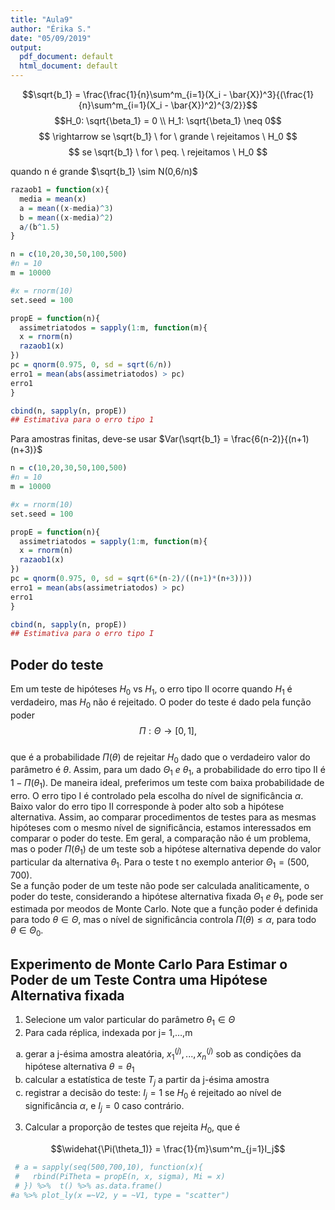 ```yaml
---
title: "Aula9"
author: "Érika S."
date: "05/09/2019"
output:
  pdf_document: default
  html_document: default
---
```


$$\sqrt{b_1} = \frac{\frac{1}{n}\sum^m_{i=1}(X_i - \bar{X})^3}{(\frac{1}{n}\sum^m_{i=1}(X_i - \bar{X})^2)^{3/2}}$$ 
$$H_0: \sqrt{\beta_1} = 0 \\ H_1: \sqrt{\beta_1} \neq 0$$ 
$$ \rightarrow  se \sqrt{b_1} \ for \ grande \ rejeitamos \ H_0 $$ 
$$ se \sqrt{b_1} \ for \ peq. \ rejeitamos \ H_0 $$  

quando n é grande $\sqrt{b_1} \sim N(0,6/n)$

```r
razaob1 = function(x){
  media = mean(x)
  a = mean((x-media)^3)
  b = mean((x-media)^2)
  a/(b^1.5)
}

```


```r

n = c(10,20,30,50,100,500)
#n = 10
m = 10000

#x = rnorm(10)
set.seed = 100

propE = function(n){
  assimetriatodos = sapply(1:m, function(m){
  x = rnorm(n)
  razaob1(x)
})
pc = qnorm(0.975, 0, sd = sqrt(6/n))
erro1 = mean(abs(assimetriatodos) > pc)
erro1
}

cbind(n, sapply(n, propE))
## Estimativa para o erro tipo 1
```

Para amostras finitas, deve-se usar $Var(\sqrt{b_1} = \frac{6(n-2)}{(n+1)(n+3)}$

```r
n = c(10,20,30,50,100,500)
#n = 10
m = 10000

#x = rnorm(10)
set.seed = 100

propE = function(n){
  assimetriatodos = sapply(1:m, function(m){
  x = rnorm(n)
  razaob1(x)
})
pc = qnorm(0.975, 0, sd = sqrt(6*(n-2)/((n+1)*(n+3))))
erro1 = mean(abs(assimetriatodos) > pc)
erro1
}

cbind(n, sapply(n, propE))
## Estimativa para o erro tipo I
```


## Poder do teste

Em um teste de hipóteses $H_0$ vs $H_1$, o erro tipo II ocorre quando $H_1$ é verdadeiro, mas $H_0$ não é rejeitado. O poder do teste é dado pela função poder  
$$\Pi: \Theta \rightarrow [0,1], $$  
que é a probabilidade $\Pi(\theta)$ de rejeitar $H_0$ dado que o verdadeiro valor do parâmetro é $\theta$. Assim, para um dado $\Theta_1 \ e \ \theta_1$, a probabilidade do erro tipo II é $1- \Pi(\theta_1)$. De maneira ideal, preferimos um teste com baixa probabilidade de erro. O erro tipo I é controlado pela escolha do nível de significância $\alpha$. Baixo valor do erro tipo II corresponde à poder alto sob a hipótese alternativa. Assim, ao comparar procedimentos de testes para as mesmas hipóteses com o mesmo nível de significância, estamos interessados em comparar o poder do teste. Em geral, a comparação não é um problema, mas o poder $\Pi(\theta_1)$ de um teste sob a hipótese alternativa depende do valor particular da alternativa $\theta_1$. Para o teste t no exemplo anterior $\Theta_1 = (500,700)$.  
Se a função poder de um teste não pode ser calculada analiticamente, o poder do teste, considerando a hipótese alternativa fixada $\Theta_1 \ e \ \theta_1$, pode ser estimada por meodos de Monte Carlo. Note que a função poder é definida para todo $\theta \in \Theta$, mas o nível de significância controla $\Pi(\theta) \leq \alpha$, para todo $\theta \in \Theta_0$.  

## Experimento de Monte Carlo Para Estimar o Poder de um Teste Contra uma Hipótese Alternativa fixada

1. Selecione um valor particular do parâmetro $\theta_1\in \Theta$
2. Para cada réplica, indexada por j= 1,...,m  
  a. gerar a j-ésima amostra aleatória, $x_1^{(j)}, ..., x_n^{(j)}$ sob as condições da hipótese alternativa $\theta = \theta_1$  
  b. calcular a estatística de teste $T_j$ a partir da j-ésima amostra  
  c. registrar a decisão do teste: $I_j = 1$ se $H_0$ é rejeitado ao nível de significância $\alpha$, e $I_j = 0$ caso contrário.  
3. Calcular a proporção de testes que rejeita $H_0$, que é  

$$\widehat{\Pi(\theta_1)} = \frac{1}{m}\sum^m_{j=1}I_j$$

```r
 # a = sapply(seq(500,700,10), function(x){
 #   rbind(PiTheta = propE(n, x, sigma), Mi = x)
 # }) %>%  t() %>% as.data.frame()
#a %>% plot_ly(x =~V2, y = ~V1, type = "scatter")
```


